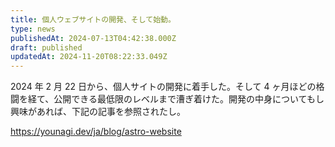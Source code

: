 ```yaml
---
title: 個人ウェブサイトの開発、そして始動。
type: news
publishedAt: 2024-07-13T04:42:38.000Z
draft: published
updatedAt: 2024-11-20T08:22:33.049Z
---
```


2024 年 2 月 22 日から、個人サイトの開発に着手した。そして 4 ヶ月ほどの格闘を経て、公開できる最低限のレベルまで漕ぎ着けた。開発の中身についてもし興味があれば、下記の記事を参照されたし。

https://younagi.dev/ja/blog/astro-website
